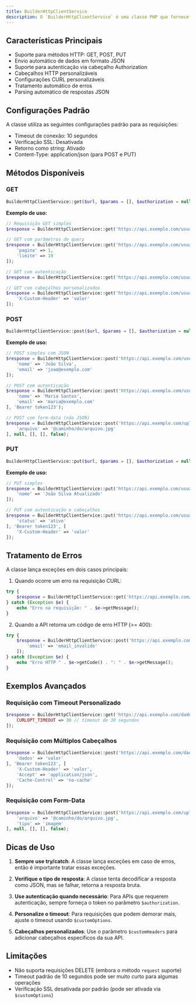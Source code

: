 ```yaml
---
title: BuilderHttpClientService
description: O `BuilderHttpClientService` é uma classe PHP que fornece uma interface simples e poderosa para fazer requisições HTTP. Ela é especialmente útil para integrações com APIs REST, oferecendo suporte para diferentes métodos HTTP, autenticação, cabeçalhos personalizados e manipulação de respostas JSON.
---
```



## Características Principais

- Suporte para métodos HTTP: GET, POST, PUT
- Envio automático de dados em formato JSON
- Suporte para autenticação via cabeçalho Authorization
- Cabeçalhos HTTP personalizáveis
- Configurações CURL personalizáveis
- Tratamento automático de erros
- Parsing automático de respostas JSON

## Configurações Padrão

A classe utiliza as seguintes configurações padrão para as requisições:

- Timeout de conexão: 10 segundos
- Verificação SSL: Desativada
- Retorno como string: Ativado
- Content-Type: application/json (para POST e PUT)

## Métodos Disponíveis

### GET

```php
BuilderHttpClientService::get($url, $params = [], $authorization = null, $customHeaders = [], $customOptions = [])
```

**Exemplo de uso:**
```php
// Requisição GET simples
$response = BuilderHttpClientService::get('https://api.exemplo.com/usuarios');

// GET com parâmetros de query
$response = BuilderHttpClientService::get('https://api.exemplo.com/usuarios', [
    'pagina' => 1,
    'limite' => 10
]);

// GET com autenticação
$response = BuilderHttpClientService::get('https://api.exemplo.com/usuarios', [], 'Bearer token123');

// GET com cabeçalhos personalizados
$response = BuilderHttpClientService::get('https://api.exemplo.com/usuarios', [], null, [
    'X-Custom-Header' => 'valor'
]);
```

### POST

```php
BuilderHttpClientService::post($url, $params = [], $authorization = null, $customHeaders = [], $customOptions = [], $jsonPayload = true)
```

**Exemplo de uso:**
```php
// POST simples com JSON
$response = BuilderHttpClientService::post('https://api.exemplo.com/usuarios', [
    'nome' => 'João Silva',
    'email' => 'joao@exemplo.com'
]);

// POST com autenticação
$response = BuilderHttpClientService::post('https://api.exemplo.com/usuarios', [
    'nome' => 'Maria Santos',
    'email' => 'maria@exemplo.com'
], 'Bearer token123');

// POST com form-data (não JSON)
$response = BuilderHttpClientService::post('https://api.exemplo.com/upload', [
    'arquivo' => '@caminho/do/arquivo.jpg'
], null, [], [], false);
```

### PUT

```php
BuilderHttpClientService::put($url, $params = [], $authorization = null, $customHeaders = [], $customOptions = [], $jsonPayload = true)
```

**Exemplo de uso:**
```php
// PUT simples
$response = BuilderHttpClientService::put('https://api.exemplo.com/usuarios/123', [
    'nome' => 'João Silva Atualizado'
]);

// PUT com autenticação e cabeçalhos
$response = BuilderHttpClientService::put('https://api.exemplo.com/usuarios/123', [
    'status' => 'ativo'
], 'Bearer token123', [
    'X-Custom-Header' => 'valor'
]);
```

## Tratamento de Erros

A classe lança exceções em dois casos principais:

1. Quando ocorre um erro na requisição CURL:
```php
try {
    $response = BuilderHttpClientService::get('https://api.exemplo.com/dados');
} catch (Exception $e) {
    echo "Erro na requisição: " . $e->getMessage();
}
```

2. Quando a API retorna um código de erro HTTP (>= 400):
```php
try {
    $response = BuilderHttpClientService::post('https://api.exemplo.com/usuarios', [
        'email' => 'email_invalido'
    ]);
} catch (Exception $e) {
    echo "Erro HTTP " . $e->getCode() . ": " . $e->getMessage();
}
```

## Exemplos Avançados

### Requisição com Timeout Personalizado

```php
$response = BuilderHttpClientService::get('https://api.exemplo.com/dados', [], null, [], [
    CURLOPT_TIMEOUT => 30 // timeout de 30 segundos
]);
```

### Requisição com Múltiplos Cabeçalhos

```php
$response = BuilderHttpClientService::post('https://api.exemplo.com/dados', [
    'dados' => 'valor'
], 'Bearer token123', [
    'X-Custom-Header' => 'valor',
    'Accept' => 'application/json',
    'Cache-Control' => 'no-cache'
]);
```

### Requisição com Form-Data

```php
$response = BuilderHttpClientService::post('https://api.exemplo.com/upload', [
    'arquivo' => '@caminho/do/arquivo.jpg',
    'tipo' => 'imagem'
], null, [], [], false);
```

## Dicas de Uso

1. **Sempre use try/catch**: A classe lança exceções em caso de erros, então é importante tratar essas exceções.

2. **Verifique o tipo de resposta**: A classe tenta decodificar a resposta como JSON, mas se falhar, retorna a resposta bruta.

3. **Use autenticação quando necessário**: Para APIs que requerem autenticação, sempre forneça o token no parâmetro `$authorization`.

4. **Personalize o timeout**: Para requisições que podem demorar mais, ajuste o timeout usando `$customOptions`.

5. **Cabeçalhos personalizados**: Use o parâmetro `$customHeaders` para adicionar cabeçalhos específicos da sua API.

## Limitações

- Não suporta requisições DELETE (embora o método `request` suporte)
- Timeout padrão de 10 segundos pode ser muito curto para algumas operações
- Verificação SSL desativada por padrão (pode ser ativada via `$customOptions`) 
